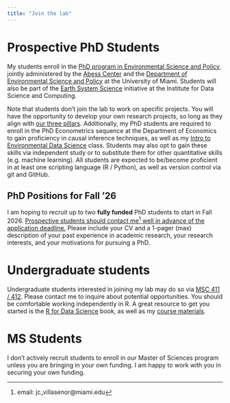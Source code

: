 ```yaml
---
title: "Join the lab"
---
```


# Prospective PhD Students

My students enroll in the [PhD program in Environmental Science and Policy](https://abess.miami.edu/academics/ph.d.-program/index.html), jointly administered by the [Abess Center](https://abess.miami.edu/) and the [Department of Environmental Science and Policy](https://environmental-science-policy.earth.miami.edu/index.html) at the University of Miami. Students will also be part of the [Earth System Science](https://idsc.miami.edu/research/earth-systems/) initiative at the Institute for Data Science and Computing.

Note that students don't join the lab to work on specific projects. You will have the opportunity to develop your own research projects, so long as they align with [our three pillars](about.qmd#our-three-pillars). Additionally, my PhD students are required to enroll in the PhD Econometrics sequence at the Department of Economics to gain proficiency in causal inference techniques, as well as my [Intro to Environmental Data Science](https://jcvdav.github.io/EVR_628/) class. Students may also opt to gain these skills via independent study or to substitute them for other quantitative skills (e.g. machine learning). All students are expected to be/become proficient in at least one scripting language (R / Python), as well as version control via git and GitHub.

## PhD Positions for Fall '26

I am hoping to recruit up to two **fully funded** PhD students to start in Fall 2026. [Prospective students should contact me^[email: jc_villasenor@miami.edu] well in advance of the application deadline.]{.underline} Please include your CV and a 1-pager (max) description of your past experience in academic research, your research interests, and your motivations for pursuing a PhD.

# Undergraduate students

Undergraduate students interested in joining my lab may do so via [MSC 411 / 412](https://undergraduate.earth.miami.edu/academics/independent-research/index.html). Please contact me to inquire about potential opportunities. You should be comfortable working independently in R. A great resource to get you started is the [R for Data Science](https://r4ds.hadley.nz/) book, as well as my [course materials](https://jcvdav.github.io/EVR_628/).

# MS Students

I don't actively recruit students to enroll in our Master of Sciences program unless you are bringing in your own funding. I am happy to work with you in securing your own funding.
